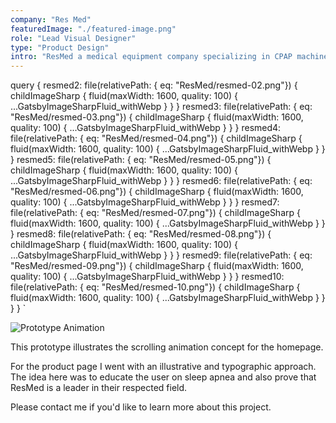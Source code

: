```yaml
---
company: "Res Med"
featuredImage: "./featured-image.png"
role: "Lead Visual Designer"
type: "Product Design"
intro: "ResMed a medical equipment company specializing in CPAP machines needed a brand refresh. The designs incorporate thought leadershipship and build trust with their customers as a leader in the sleep apnea research field."
---
```


  query {
    resmed2: file(relativePath: { eq: "ResMed/resmed-02.png"}) {
      childImageSharp {
        fluid(maxWidth: 1600, quality: 100) {
          ...GatsbyImageSharpFluid_withWebp
        }
      }
    }
    resmed3: file(relativePath: { eq: "ResMed/resmed-03.png"}) {
      childImageSharp {
        fluid(maxWidth: 1600, quality: 100) {
          ...GatsbyImageSharpFluid_withWebp
        }
      }
    }
    resmed4: file(relativePath: { eq: "ResMed/resmed-04.png"}) {
      childImageSharp {
        fluid(maxWidth: 1600, quality: 100) {
          ...GatsbyImageSharpFluid_withWebp
        }
      }
    }
    resmed5: file(relativePath: { eq: "ResMed/resmed-05.png"}) {
      childImageSharp {
        fluid(maxWidth: 1600, quality: 100) {
          ...GatsbyImageSharpFluid_withWebp
        }
      }
    }
    resmed6: file(relativePath: { eq: "ResMed/resmed-06.png"}) {
      childImageSharp {
        fluid(maxWidth: 1600, quality: 100) {
          ...GatsbyImageSharpFluid_withWebp
        }
      }
    }
    resmed7: file(relativePath: { eq: "ResMed/resmed-07.png"}) {
      childImageSharp {
        fluid(maxWidth: 1600, quality: 100) {
          ...GatsbyImageSharpFluid_withWebp
        }
      }
    }
    resmed8: file(relativePath: { eq: "ResMed/resmed-08.png"}) {
      childImageSharp {
        fluid(maxWidth: 1600, quality: 100) {
          ...GatsbyImageSharpFluid_withWebp
        }
      }
    }
    resmed9: file(relativePath: { eq: "ResMed/resmed-09.png"}) {
      childImageSharp {
        fluid(maxWidth: 1600, quality: 100) {
          ...GatsbyImageSharpFluid_withWebp
        }
      }
    }
    resmed10: file(relativePath: { eq: "ResMed/resmed-10.png"}) {
      childImageSharp {
        fluid(maxWidth: 1600, quality: 100) {
          ...GatsbyImageSharpFluid_withWebp
        }
      }
    }
  }
`

<GridTwo>

<ImageContainer classes="large" fluid={props.data.resmed2.childImageSharp.fluid} />

<ImageContainer classes="small" fluid={props.data.resmed4.childImageSharp.fluid} />

<ImageContainer classes="small" fluid={props.data.resmed3.childImageSharp.fluid} />

<div class="small right"><img src={resmed1} alt="Prototype Animation" /></div>

<p class="small right blog-text">This prototype illustrates the scrolling animation concept for the homepage.</p>

<ImageContainer classes="small right" fluid={props.data.resmed5.childImageSharp.fluid} />

<ImageContainer classes="small right" fluid={props.data.resmed6.childImageSharp.fluid} />

<ImageContainer classes="small" fluid={props.data.resmed7.childImageSharp.fluid} />

<ImageContainer classes="small" fluid={props.data.resmed8.childImageSharp.fluid} />

<ImageContainer classes="small right" fluid={props.data.resmed9.childImageSharp.fluid} />

<p class="small right blog-text">For the product page I went with an illustrative and typographic approach. The idea here was to educate the user on sleep apnea and also prove that ResMed is a leader in their respected field.</p>

<ImageContainer classes="large" fluid={props.data.resmed10.childImageSharp.fluid} />

<p class="small right blog-text">Please contact me if you'd like to learn more about this project.</p>

</GridTwo>